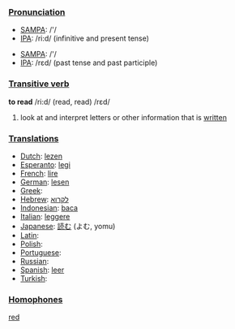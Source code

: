 ===[[Pronunciation]]===
*[[w:SAMPA|SAMPA]]: /'/
*[[w:IPA|IPA]]: /ri:d/ (infinitive and present tense)

*[[w:SAMPA|SAMPA]]: /'/
*[[w:IPA|IPA]]: /rεd/ (past tense and past participle)

===[[Transitive verb]]===
'''to read''' /ri:d/ (read, read) /rεd/

#look at and interpret letters or other information that is [[written]]

===[[Translation]]s===
*[[Dutch]]: [[lezen]]
*[[Esperanto]]: [[legi]]
*[[French]]: [[lire]]
*[[German]]: [[lesen]]
*[[Greek]]: [[]]
*[[Hebrew]]: [[לקרוא]]
*[[Indonesian]]: [[baca]]
*[[Italian]]: [[leggere]]
*[[Japanese]]: [[読む]] (よむ, yomu)
*[[Latin]]: [[]]
*[[Polish]]: [[]]
*[[Portuguese]]: [[]]
*[[Russian]]: [[]]
*[[Spanish]]: [[leer]]
*[[Turkish]]: [[]]

===[[Homophone]]s===

[[red]]